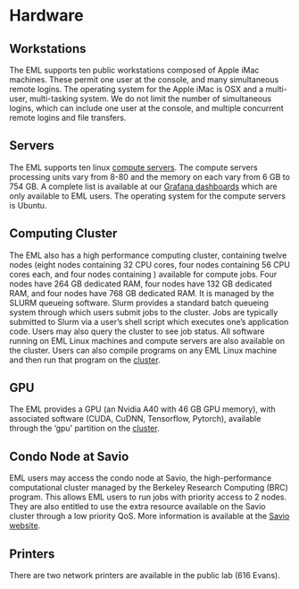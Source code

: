 # Hardware

## Workstations

The EML supports ten public workstations composed of Apple iMac
machines. These permit one user at the console, and many simultaneous
remote logins. The operating system for the Apple iMac is OSX and a
multi-user, multi-tasking system. We do not limit the number of
simultaneous logins, which can include one user at the console, and
multiple concurrent remote logins and file transfers.

## Servers

The EML supports ten linux [compute servers](servers.qmd). The compute
servers processing units vary from 8-80 and the memory on each vary from
6 GB to 754 GB. A complete list is available at our [Grafana
dashboards](monitoring.qmd) which are only available to EML users. The
operating system for the compute servers is Ubuntu.

## Computing Cluster

The EML also has a high performance computing cluster, containing twelve
nodes (eight nodes containing 32 CPU cores, four nodes containing 56 CPU
cores each, and four nodes containing ) available for compute jobs. Four
nodes have 264 GB dedicated RAM, four nodes have 132 GB dedicated RAM,
and four nodes have 768 GB dedicated RAM. It is managed by the SLURM
queueing software. Slurm provides a standard batch queueing system
through which users submit jobs to the cluster. Jobs are typically
submitted to Slurm via a user's shell script which executes one's
application code. Users may also query the cluster to see job status.
All software running on EML Linux machines and compute servers are also
available on the cluster. Users can also compile programs on any EML
Linux machine and then run that program on the [cluster](cluster.qmd).

## GPU

The EML provides a GPU (an Nvidia A40 with 46 GB GPU memory), with
associated software (CUDA, CuDNN, Tensorflow, Pytorch), available
through the 'gpu' partition on the [cluster](cluster.qmd).

## Condo Node at Savio

EML users may access the condo node at Savio, the high-performance
computational cluster managed by the Berkeley Research Computing (BRC)
program. This allows EML users to run jobs with priority access to 2
nodes. They are also entitled to use the extra resource available on the
Savio cluster through a low priority QoS. More information is available
at the [Savio
website](http://research-it.berkeley.edu/services/high-performance-computing).

## Printers

There are two network printers are available in the public lab (616
Evans).



